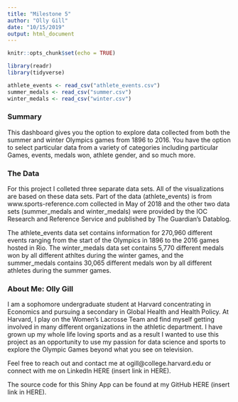 ```yaml
---
title: "Milestone 5"
author: "Olly Gill"
date: "10/15/2019"
output: html_document
---
```


```r
knitr::opts_chunk$set(echo = TRUE)

library(readr)
library(tidyverse)

athlete_events <- read_csv("athlete_events.csv")
summer_medals <- read_csv("summer.csv")
winter_medals <- read_csv("winter.csv")
```

### Summary
This dashboard gives you the option to explore data collected from both the summer and winter Olympics games from 1896 to 2016. You have the option to select particular data from a variety of categories including particular Games, events, medals won, athlete gender, and so much more.


### The Data
For this project I colleted three separate data sets. All of the visualizations are based on these data sets. Part of the data (athlete_events) is from www.sports-reference.com collected in May of 2018 and the other two data sets (summer_medals and winter_medals) were provided by the IOC Research and Reference Service and published by The Guardian's Datablog. 

The athlete_events data set contains information for 270,960 different events ranging from the start of the Olympics in 1896 to the 2016 games hosted in Rio. The winter_medals data set contains 5,770 different medals won by all different athltes during the winter games, and the summer_medals contains 30,065 different medals won by all different athletes during the summer games.


### About Me: Olly Gill
I am a sophomore undergraduate student at Harvard concentrating in Economics and pursuing a secondary in Global Health and Health Policy. At Harvard, I play on the Women's Lacrosse Team and find myself getting involved in many different organizations in the athletic department. I have grown up my whole life loving sports and as a result I wanted to use this project as an opportunity to use my passion for data science and sports to explore the Olympic Games beyond what you see on television.

Feel free to reach out and contact me at ogill@college.harvard.edu or connect with me on LinkedIn HERE (insert link in HERE).

The source code for this Shiny App can be found at my GitHub HERE (insert link in HERE).